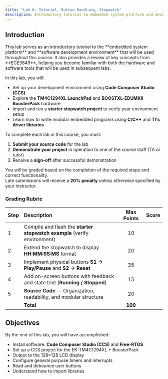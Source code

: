 ```yaml
---
title: "Lab 0: Tutorial, Button Handling, Stopwatch"
description: Introductory tutorial to embedded system platform and development environment
---
```



## Introduction

<Aside type="note" title="Purpose">
This lab serves as an introductory tutorial to the **embedded system platform** and **software development environment** that will be used throughout this course. It also provides a review of key concepts from **ECE3849**, helping you become familiar with both the hardware and software tools that will be used in subsequent labs.
</Aside>

In this lab, you will:
- Set up your development environment using **Code Composer Studio (CCS)**
- Explore the **TM4C1294XL LaunchPad** and **BOOSTXL-EDUMKII BoosterPack** hardware
- Import and run a **starter stopwatch project** to verify your environment setup
- Learn how to write modular embedded programs using **C/C++** and **TI's driver libraries**

<Aside type="caution" title="Lab Requirements"></Aside>
To complete each lab in this course, you must:
<Steps>

1. **Submit your source code** for the lab
2. **Demonstrate your project** in operation to one of the course staff (TA or tutor)  
3. Receive a **sign-off** after successful demonstration
</Steps>

You will be graded based on the completion of the required steps and correct functionality.  
Late submissions will receive a **20% penalty** unless otherwise specified by your instructor.

### <span style="display: inline-flex; align-items: center;"><Icon name="document" />  Grading Rubric</span>
| Step | Description | Max Points | Score |
|:-----|:-------------|:-----------:|:------:|
| 1 | Compile and flash the **starter stopwatch example** (verify environment) | 10 |   |
| 2 | Extend the stopwatch to display **HH:MM:SS:MS** format | 20 |   |
| 3 | Implement physical buttons **S1 → Play/Pause** and **S2 → Reset** | 35 |   |
| 4 | Add on-screen buttons with feedback and state text (**Running / Stopped**) | 15 |   |
| 5 | **Source Code** — Organization, readability, and modular structure | 20 |   |
|   | **Total** | **100** |   |

## Objectives

By the end of this lab, you will have accomplished:

* Install software: **Code Composer Studio (CCS)** and **Free-RTOS**
* Set up a CCS project for the EK‑TM4C1294XL + BoosterPack
* Output to the 128×128 LCD display
* Configure general purpose timers and interrupts
* Read and debounce user buttons
* Understand how to import libraries


